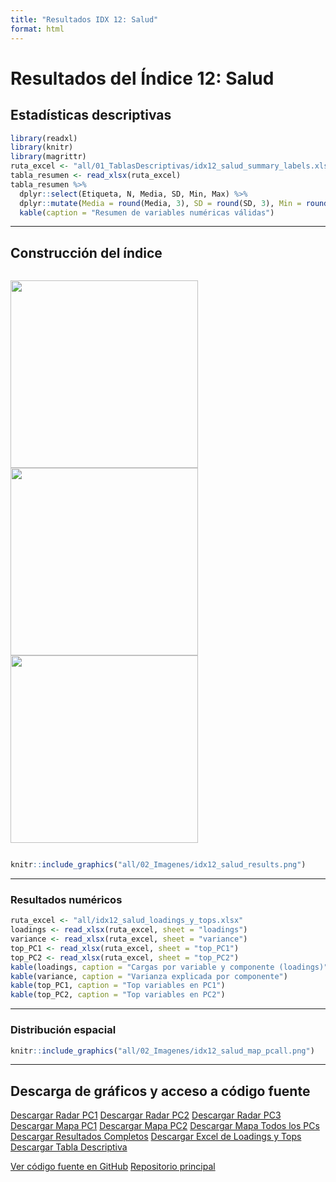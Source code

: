 ```yaml
---
title: "Resultados IDX 12: Salud"
format: html
---
```


# Resultados del Índice 12: Salud

## Estadísticas descriptivas

```r
library(readxl)
library(knitr)
library(magrittr)
ruta_excel <- "all/01_TablasDescriptivas/idx12_salud_summary_labels.xlsx"
tabla_resumen <- read_xlsx(ruta_excel)
tabla_resumen %>%
  dplyr::select(Etiqueta, N, Media, SD, Min, Max) %>%
  dplyr::mutate(Media = round(Media, 3), SD = round(SD, 3), Min = round(Min, 3), Max = round(Max, 3)) %>%
  kable(caption = "Resumen de variables numéricas válidas")
```

---

## Construcción del índice

<div style="display: flex; gap: 10px; justify-content: center; align-items: center;">
  <img src="all/idx12_salud_radar_PC1.png" width="300px" />
  <img src="all/idx12_salud_radar_PC2.png" width="300px" />
  <img src="all/idx12_salud_radar_PC3.png" width="300px" />
</div>

```r
knitr::include_graphics("all/02_Imagenes/idx12_salud_results.png")
```

---

### Resultados numéricos

```r
ruta_excel <- "all/idx12_salud_loadings_y_tops.xlsx"
loadings <- read_xlsx(ruta_excel, sheet = "loadings")
variance <- read_xlsx(ruta_excel, sheet = "variance")
top_PC1 <- read_xlsx(ruta_excel, sheet = "top_PC1")
top_PC2 <- read_xlsx(ruta_excel, sheet = "top_PC2")
kable(loadings, caption = "Cargas por variable y componente (loadings)")
kable(variance, caption = "Varianza explicada por componente")
kable(top_PC1, caption = "Top variables en PC1")
kable(top_PC2, caption = "Top variables en PC2")
```

---

### Distribución espacial

```r
knitr::include_graphics("all/02_Imagenes/idx12_salud_map_pcall.png")
```

---

## Descarga de gráficos y acceso a código fuente

<div class="btn-group" role="group">
  <a href="all/idx12_salud_radar_PC1.png" class="btn btn-primary" download>Descargar Radar PC1</a>
  <a href="all/idx12_salud_radar_PC2.png" class="btn btn-primary" download>Descargar Radar PC2</a>
  <a href="all/idx12_salud_radar_PC3.png" class="btn btn-primary" download>Descargar Radar PC3</a>
  <a href="all/02_Imagenes/idx12_salud_map_pc1.png" class="btn btn-info" download>Descargar Mapa PC1</a>
  <a href="all/02_Imagenes/idx12_salud_map_pc2.png" class="btn btn-info" download>Descargar Mapa PC2</a>
  <a href="all/02_Imagenes/idx12_salud_map_pcall.png" class="btn btn-info" download>Descargar Mapa Todos los PCs</a>
  <a href="all/02_Imagenes/idx12_salud_results.png" class="btn btn-success" download>Descargar Resultados Completos</a>
  <a href="all/idx12_salud_loadings_y_tops.xlsx" class="btn btn-warning" download>Descargar Excel de Loadings y Tops</a>
  <a href="all/01_TablasDescriptivas/idx12_salud_summary_labels.xlsx" class="btn btn-warning" download>Descargar Tabla Descriptiva</a>
</div>

<div class="btn-group" role="group">
  <a href="https://github.com/jcmunozmora/pulso_antioquia/tree/main/02_Code/AUX_Functions.R" class="btn btn-dark" target="_blank">Ver código fuente en GitHub</a>
  <a href="https://github.com/jcmunozmora/pulso_antioquia" class="btn btn-dark" target="_blank">Repositorio principal</a>
</div>
